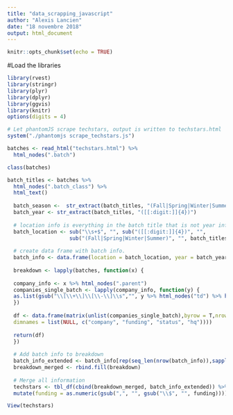---
title: "data_scrapping_javascript"
author: "Alexis Lancien"
date: "18 novembre 2018"
output: html_document
---

```{r setup, include=FALSE}
knitr::opts_chunk$set(echo = TRUE)
```

#Load the libraries
```{r}
library(rvest)
library(stringr)
library(plyr)
library(dplyr)
library(ggvis)
library(knitr)
options(digits = 4)

```


```{r}
# Let phantomJS scrape techstars, output is written to techstars.html
system("./phantomjs scrape_techstars.js")

```

```{r}
batches <- read_html("techstars.html") %>%
  html_nodes(".batch")

class(batches)

```

```{r}
batch_titles <- batches %>%
  html_nodes(".batch_class") %>%
  html_text()
  
  batch_season <-  str_extract(batch_titles, "(Fall|Spring|Winter|Summer)")
  batch_year <- str_extract(batch_titles, "([[:digit:]]{4})")
  
  # location info is everything in the batch title that is not year info or season info
  batch_location <- sub("\\s+$", "", sub("([[:digit:]]{4})", "", 
                    sub("(Fall|Spring|Winter|Summer)", "", batch_titles)))
  
  # create data frame with batch info.
  batch_info <- data.frame(location = batch_location, year = batch_year, season = batch_season)
  
  breakdown <- lapply(batches, function(x) {
  
  company_info <- x %>% html_nodes(".parent")
  companies_single_batch <- lapply(company_info, function(y) {
  as.list(gsub("\\[\\+\\]\\[\\-\\]\\s","", y %>% html_nodes("td") %>% html_text()))
  })
  
  df <- data.frame(matrix(unlist(companies_single_batch),byrow = T,nrow = length(companies_single_batch),
  dimnames = list(NULL, c("company", "funding", "status", "hq"))))
  
  return(df)
  })
  
  # Add batch info to breakdown
  batch_info_extended <- batch_info[rep(seq_len(nrow(batch_info)),sapply(breakdown, nrow)), ]
  breakdown_merged <- rbind.fill(breakdown)
  
  # Merge all information
  techstars <- tbl_df(cbind(breakdown_merged, batch_info_extended)) %>%
  mutate(funding = as.numeric(gsub(",", "", gsub("\\$", "", funding))))
```


```{r}
View(techstars)

```

